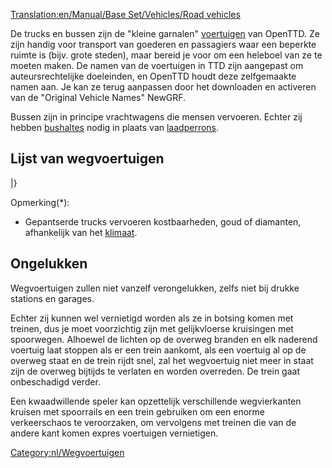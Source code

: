 [[Translation:en/Manual/Base Set/Vehicles/Road vehicles]]
{{nl/Inhoudsopgave}}

De trucks en bussen zijn de "kleine garnalen" [[nl/voertuigen|voertuigen]] van OpenTTD. Ze zijn handig voor transport van goederen en passagiers waar een beperkte ruimte is (bijv. grote steden), maar bereid je voor om een heleboel van ze te moeten maken. De namen van de voertuigen in TTD zijn aangepast om auteursrechtelijke doeleinden, en OpenTTD houdt deze zelfgemaakte namen aan. Je kan ze terug aanpassen door het downloaden en activeren van de "Original Vehicle Names" NewGRF.

Bussen zijn in principe vrachtwagens die mensen vervoeren. Echter zij hebben [[nl/Manual/Laadperrons#Bushalte|bushaltes]] nodig in plaats van [[nl/Manual/Laadperrons#Vrachtwagen_laadperron|laadperrons]].

==Lijst van wegvoertuigen==
{{nl/Voertuigentabel/Start}}
{{en/VehicleTable/Header|Passagiers en Post}}
{{en/VehicleTable/Row|
*[[nl/Manual/Bussen|Bussen]]
*[[nl/Manual/Base Set/Vehicles/Posttrucks|Posttrucks]]
|
*[[nl/Manual/Bussen|Bussen]]
*[[nl/Manual/Base Set/Vehicles/Posttrucks|Posttrucks]]
|
*[[nl/Manual/Bussen|Bussen]]
*[[nl/Manual/Base Set/Vehicles/Posttrucks|Posttrucks]]
|
*[[nl/Manual/Bussen|Bussen]]
*[[nl/Manual/Base Set/Vehicles/Posttrucks|Posttrucks]]
}}
{{en/VehicleTable/Header|Gewone vracht}}
{{en/VehicleTable/Row|
*[[nl/Manual/Base Set/Vehicles/Olietankers|Olietankers]]
*[[nl/Manual/Base Set/Vehicles/Goederentrucks|Goederentrucks]]
*[[nl/Manual/Base Set/Vehicles/Graantrucks|Graantrucks]]
*[[nl/Manual/Base Set/Vehicles/Veewagens|Veewagens]]
*[[nl/Manual/Base Set/Vehicles/Houttrucks|Houttrucks]]
|
*[[nl/Manual/Base Set/Vehicles/Olietankers|Olietankers]]
*[[nl/Manual/Base Set/Vehicles/Goederentrucks|Goederentrucks]]
*[[nl/Manual/Base Set/Vehicles/Graantrucks|Graantrucks]]
*[[nl/Manual/Base Set/Vehicles/Veewagens|Veewagens]]
*[[nl/Manual/Base Set/Vehicles/Houttrucks|Houttrucks]]
|
*[[nl/Manual/Base Set/Vehicles/Olietankers|Olietankers]]
*[[nl/Manual/Base Set/Vehicles/Goederentrucks|Goederentrucks]]
*[[nl/Manual/Base Set/Vehicles/Graantrucks|Graantrucks]]
*-
*[[nl/Manual/Base Set/Vehicles/Houttrucks|Houttrucks]]
|
*[[nl/Manual/Base Set/Vehicles/Colatrucks|Colatrucks]]
*[[nl/Manual/Base Set/Vehicles/Snoeptrucks|Snoeptrucks]]
*[[nl/Manual/Base Set/Vehicles/Speelgoedtrucks|Speelgoedtrucks]]
*[[nl/Manual/Base Set/Vehicles/Batterijtrucks|Batterijtrucks]]
*[[nl/Manual/Base Set/Vehicles/Suikerspintrucks|Suikerspintrucks]]
}}
{{en/VehicleTable/Header|Vergelijkbare vracht}}
{{en/VehicleTable/Row|
*[[nl/Manual/Base Set/Vehicles/Gepantserde trucks|Gepantserde trucks]]*
*[[nl/Manual/Base Set/Vehicles/Kolentrucks|Kolentrucks]]
*[[nl/Manual/Base Set/Vehicles/IJzerertstrucks|IJzerertstrucks]]
*[[nl/Manual/Base Set/Vehicles/Staaltrucks|Staaltrucks]]
* -
|
*[[nl/Manual/Base Set/Vehicles/Gepantserde trucks|Gepantserde trucks]]*
*[[nl/Manual/Base Set/Vehicles/Kolentrucks|Kolentrucks]]
* -
*[[nl/Manual/Base Set/Vehicles/Papiertrucks|Papiertrucks]]
*[[nl/Voedselwagens|Voedselwagens]]
|
*[[nl/Gepantserde truck|Gepantserde trucks]]*
*-
*[[nl/Manual/Base Set/Vehicles/Koperertstrucks|Koperertstrucks]]
* -
*[[nl/Voedselwagens|Voedselwagens]]
|
* -
*[[nl/Manual/Base Set/Vehicles/Suikertrucks|Suikertrucks]]
* -
* -
* -
}}
{{en/VehicleTable/Header|Andere vracht}}
{{en/VehicleTable/Row|
|
|
*[[nl/Manual/Base Set/Vehicles/Watertankers|Watertankers]]
*[[nl/Manual/Base Set/Vehicles/Fruittrucks|Fruittrucks]]
*[[nl/Manual/Base Set/Vehicles/Rubbertrucks|Rubbertrucks]]
|
*[[nl/Manual/Base Set/Vehicles/Bellentrucks|Bellentrucks]]
*[[nl/Manual/Base Set/Vehicles/Frisdranktrucks|Frisdranktrucks]]
*[[nl/Manual/Base Set/Vehicles/Plastictrucks|Plastictrucks]]
*[[nl/Manual/Base Set/Vehicles/Toffeetrucks|Toffeetrucks]]
}}
|}

Opmerking(*):
*Gepantserde trucks vervoeren kostbaarheden, goud of diamanten, afhankelijk van het [[nl/Manual/Klimaat|klimaat]].

==Ongelukken==
Wegvoertuigen zullen niet vanzelf verongelukken, zelfs niet bij drukke stations en garages.

Echter zij kunnen wel vernietigd worden als ze in botsing komen met treinen, dus je moet voorzichtig zijn met gelijkvloerse kruisingen met spoorwegen. Alhoewel de lichten op de overweg branden en elk naderend voertuig laat stoppen als er een trein aankomt, als een voertuig al op de overweg staat en de trein rijdt snel, zal het wegvoertuig niet meer in staat zijn de overweg bijtijds te verlaten en worden overreden. De trein gaat onbeschadigd verder.

Een kwaadwillende speler kan opzettelijk verschillende wegvierkanten kruisen met spoorrails en een trein gebruiken om een enorme verkeerschaos te veroorzaken, om vervolgens met treinen die van de andere kant komen expres voertuigen vernietigen.

[[Category:nl/Wegvoertuigen]]
